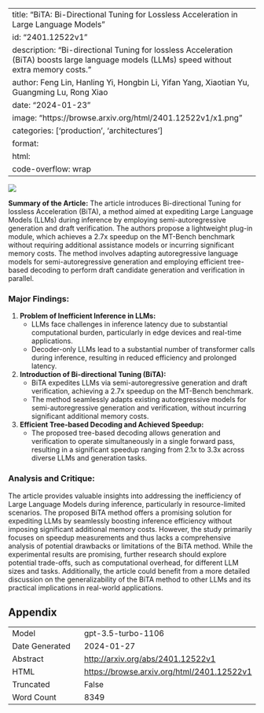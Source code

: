
---
title: "BiTA: Bi-Directional Tuning for Lossless Acceleration in Large Language Models"
id: "2401.12522v1"
description: "Bi-directional Tuning for lossless Acceleration (BiTA) boosts large language models (LLMs) speed without extra memory costs."
author: Feng Lin, Hanling Yi, Hongbin Li, Yifan Yang, Xiaotian Yu, Guangming Lu, Rong Xiao
date: "2024-01-23"
image: "https://browse.arxiv.org/html/2401.12522v1/x1.png"
categories: ['production', 'architectures']
format:
  html:
    code-overflow: wrap
---

![](https://browse.arxiv.org/html/2401.12522v1/x1.png)

**Summary of the Article:**
The article introduces Bi-directional Tuning for lossless Acceleration (BiTA), a method aimed at expediting Large Language Models (LLMs) during inference by employing semi-autoregressive generation and draft verification. The authors propose a lightweight plug-in module, which achieves a 2.7x speedup on the MT-Bench benchmark without requiring additional assistance models or incurring significant memory costs. The method involves adapting autoregressive language models for semi-autoregressive generation and employing efficient tree-based decoding to perform draft candidate generation and verification in parallel.

### Major Findings:
1. **Problem of Inefficient Inference in LLMs:**
   - LLMs face challenges in inference latency due to substantial computational burden, particularly in edge devices and real-time applications.
   - Decoder-only LLMs lead to a substantial number of transformer calls during inference, resulting in reduced efficiency and prolonged latency.

2. **Introduction of Bi-directional Tuning (BiTA):**
   - BiTA expedites LLMs via semi-autoregressive generation and draft verification, achieving a 2.7x speedup on the MT-Bench benchmark.
   - The method seamlessly adapts existing autoregressive models for semi-autoregressive generation and verification, without incurring significant additional memory costs.

3. **Efficient Tree-based Decoding and Achieved Speedup:**
   - The proposed tree-based decoding allows generation and verification to operate simultaneously in a single forward pass, resulting in a significant speedup ranging from 2.1x to 3.3x across diverse LLMs and generation tasks.

### Analysis and Critique:
The article provides valuable insights into addressing the inefficiency of Large Language Models during inference, particularly in resource-limited scenarios. The proposed BiTA method offers a promising solution for expediting LLMs by seamlessly boosting inference efficiency without imposing significant additional memory costs. However, the study primarily focuses on speedup measurements and thus lacks a comprehensive analysis of potential drawbacks or limitations of the BiTA method. While the experimental results are promising, further research should explore potential trade-offs, such as computational overhead, for different LLM sizes and tasks. Additionally, the article could benefit from a more detailed discussion on the generalizability of the BiTA method to other LLMs and its practical implications in real-world applications.

## Appendix

|          |          |
|----------|----------|
| Model     | gpt-3.5-turbo-1106       |
| Date Generated     | 2024-01-27       |
| Abstract | [http://arxiv.org/abs/2401.12522v1](http://arxiv.org/abs/2401.12522v1)        |
| HTML     | [https://browse.arxiv.org/html/2401.12522v1](https://browse.arxiv.org/html/2401.12522v1)       |
| Truncated       | False       |
| Word Count       | 8349       |